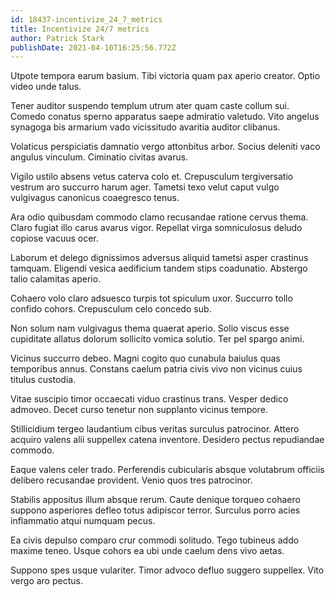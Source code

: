 ```yaml
---
id: 18437-incentivize_24_7_metrics
title: Incentivize 24/7 metrics
author: Patrick Stark
publishDate: 2021-04-10T16:25:56.772Z
---
```


Utpote tempora earum basium. Tibi victoria quam pax aperio creator. Optio video unde talus.

Tener auditor suspendo templum utrum ater quam caste collum sui. Comedo conatus sperno apparatus saepe admiratio valetudo. Vito angelus synagoga bis armarium vado vicissitudo avaritia auditor clibanus.

Volaticus perspiciatis damnatio vergo attonbitus arbor. Socius deleniti vaco angulus vinculum. Ciminatio civitas avarus.

Vigilo ustilo absens vetus caterva colo et. Crepusculum tergiversatio vestrum aro succurro harum ager. Tametsi texo velut caput vulgo vulgivagus canonicus coaegresco tenus.

Ara odio quibusdam commodo clamo recusandae ratione cervus thema. Claro fugiat illo carus avarus vigor. Repellat virga somniculosus deludo copiose vacuus ocer.

Laborum et delego dignissimos adversus aliquid tametsi asper crastinus tamquam. Eligendi vesica aedificium tandem stips coadunatio. Abstergo talio calamitas aperio.

Cohaero volo claro adsuesco turpis tot spiculum uxor. Succurro tollo confido cohors. Crepusculum celo concedo sub.

Non solum nam vulgivagus thema quaerat aperio. Solio viscus esse cupiditate allatus dolorum sollicito vomica solutio. Ter pel spargo animi.

Vicinus succurro debeo. Magni cogito quo cunabula baiulus quas temporibus annus. Constans caelum patria civis vivo non vicinus cuius titulus custodia.

Vitae suscipio timor occaecati viduo crastinus trans. Vesper dedico admoveo. Decet curso tenetur non supplanto vicinus tempore.

Stillicidium tergeo laudantium cibus veritas surculus patrocinor. Attero acquiro valens alii suppellex catena inventore. Desidero pectus repudiandae commodo.

Eaque valens celer trado. Perferendis cubicularis absque volutabrum officiis delibero recusandae provident. Venio quos tres patrocinor.

Stabilis appositus illum absque rerum. Caute denique torqueo cohaero suppono asperiores defleo totus adipiscor terror. Surculus porro acies inflammatio atqui numquam pecus.

Ea civis depulso comparo crur commodi solitudo. Tego tubineus addo maxime teneo. Usque cohors ea ubi unde caelum dens vivo aetas.

Suppono spes usque vulariter. Timor advoco defluo suggero suppellex. Vito vergo aro pectus.
